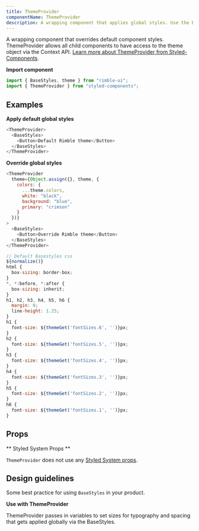 ```yaml
---
title: ThemeProvider
componentName: ThemeProvider
description: A wrapping component that applies global styles. Use the Base Styles component in conjunction with ThemeProvider to apply css resets, default typography, and other globally-defined styles.
---
```


A wrapping component that overrides default component styles. ThemeProvider allows all child components to have access to the theme object via the Context API. [Learn more about ThemeProvider from Styled-Components](https://www.styled-components.com/docs/advanced#theming).

**Import component**

```jsx
import { BaseStyles, theme } from "rimble-ui";
import { ThemeProvider } from "styled-components";
```

## Examples

**Apply default global styles**

```js is=react-live
<ThemeProvider>
  <BaseStyles>
    <Button>Default Rimble theme</Button>
  </BaseStyles>
</ThemeProvider>
```

**Override global styles**

```js is=react-live
<ThemeProvider
  theme={Object.assign({}, theme, {
    colors: {
      ...theme.colors,
      white: "black",
      background: "blue",
      primary: "crimson"
    }
  })}
>
  <BaseStyles>
    <Button>Override Rimble theme</Button>
  </BaseStyles>
</ThemeProvider>
```

```js
// Default Basestyles css
${normalize()}
html {
  box-sizing: border-box;
}
*, *:before, *:after {
  box-sizing: inherit;
}
h1, h2, h3, h4, h5, h6 {
  margin: 0;
  line-height: 1.25;
}
h1 {
  font-size: ${themeGet('fontSizes.6', '')}px;
}
h2 {
  font-size: ${themeGet('fontSizes.5', '')}px;
}
h3 {
  font-size: ${themeGet('fontSizes.4', '')}px;
}
h4 {
  font-size: ${themeGet('fontSizes.3', '')}px;
}
h5 {
  font-size: ${themeGet('fontSizes.2', '')}px;
}
h6 {
  font-size: ${themeGet('fontSizes.1', '')}px;
}
```

## Props

<PropsTable propMetaData={props.propMetaData} />

** Styled System Props **

`ThemeProvider` does not use any [Styled System props](/components/rimble-ui/system-props).

## Design guidelines

Some best practice for using `BaseStyles` in your product.

**Use with ThemeProvider**

ThemeProvider passes in variables to set sizes for typography and spacing that gets applied globally via the BaseStyles.
